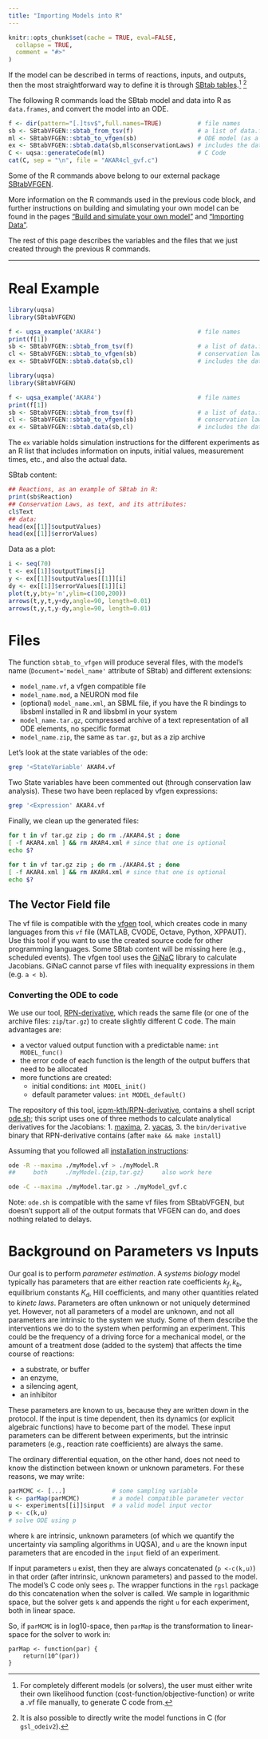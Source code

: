 ```yaml
---
title: "Importing Models into R"
---
```


```r
knitr::opts_chunk$set(cache = TRUE, eval=FALSE,
  collapse = TRUE,
  comment = "#>"
)
```

If the model can be described in terms of reactions, inputs, and
outputs, then the most straightforward way to define it is through
[SBtab tables](./SBtab.html).^[For completely different models (or solvers), the user must either write their own likelihood function (cost-function/objective-function) or write a .vf file manually, to generate C code from.] ^[It is also possible to directly write the model functions in C (for `gsl_odeiv2`).]

The following R commands load the SBtab model and data into R as `data.frames`, and convert the model into an ODE.

```r
f <- dir(pattern="[.]tsv$",full.names=TRUE)          # file names
sb <- SBtabVFGEN::sbtab_from_tsv(f)                  # a list of data.frames
ml <- SBtabVFGEN::sbtab_to_vfgen(sb)                 # ODE model (as a list)
ex <- SBtabVFGEN::sbtab.data(sb,ml$conservationLaws) # includes the data
C <- uqsa::generateCode(ml)                          # C Code
cat(C, sep = "\n", file = "AKAR4cl_gvf.c")

```

Some of the R commands above belong to our external package [SBtabVFGEN](https://github.com/icpm-kth/SBtabVFGEN). 

More information on the R commands used in the previous code block, and further instructions on building and simulating your own model can be found in the pages ["Build and simulate your own model"](user_model.html) and ["Importing Data"](data.html).

The rest of this page describes the variables and the files that we just created through the previous R commands.

---

# Real Example

```r
library(uqsa)
library(SBtabVFGEN)

f <- uqsa_example('AKAR4')                           # file names
print(f[1])
sb <- SBtabVFGEN::sbtab_from_tsv(f)                  # a list of data.frames
cl <- SBtabVFGEN::sbtab_to_vfgen(sb)                 # conservation laws, if any
ex <- SBtabVFGEN::sbtab.data(sb,cl)                  # includes the data
```

```r
library(uqsa)
library(SBtabVFGEN)

f <- uqsa_example('AKAR4')                           # file names
print(f[1])
sb <- SBtabVFGEN::sbtab_from_tsv(f)                  # a list of data.frames
cl <- SBtabVFGEN::sbtab_to_vfgen(sb)                 # conservation laws, if any
ex <- SBtabVFGEN::sbtab.data(sb,cl)                  # includes the data
```

The `ex` variable holds simulation instructions for the different experiments as an R list that includes information on inputs, initial values, measurement times, etc., and also the actual data.


SBtab content:

```r
## Reactions, as an example of SBtab in R:
print(sb$Reaction)
## Conservation Laws, as text, and its attributes:
cl$Text
## data:
head(ex[[1]]$outputValues)
head(ex[[1]]$errorValues)
```

Data as a plot:

```r
i <- seq(70)
t <- ex[[1]]$outputTimes[i]
y <- ex[[1]]$outputValues[[1]][i]
dy <- ex[[1]]$errorValues[[1]][i]
plot(t,y,bty='n',ylim=c(100,200))
arrows(t,y,t,y+dy,angle=90, length=0.01)
arrows(t,y,t,y-dy,angle=90, length=0.01)
```

# Files

The function `sbtab_to_vfgen` will produce several files, with the
model's name (`Document='model_name'` attribute of SBtab) and different extensions:

- `model_name.vf`, a vfgen compatible file
- `model_name.mod`, a NEURON mod file
- (optional) `model_name.xml`, an SBML file, if you have the R bindings to libsbml installed in R and libsbml in your system
- `model_name.tar.gz`, compressed archive of a text representation of all ODE elements, no specific format
- `model_name.zip`, the same as `tar.gz`, but as a zip archive

Let's look at the state variables of the ode:

```sh
grep '<StateVariable' AKAR4.vf
```

Two State variables have been commented out (through conservation law analysis). These two have been replaced by vfgen expressions:

```sh
grep '<Expression' AKAR4.vf
```

Finally, we clean up the generated files:

```sh
for t in vf tar.gz zip ; do rm ./AKAR4.$t ; done
[ -f AKAR4.xml ] && rm AKAR4.xml # since that one is optional
echo $?
```

```sh
for t in vf tar.gz zip ; do rm ./AKAR4.$t ; done
[ -f AKAR4.xml ] && rm AKAR4.xml # since that one is optional
echo $?
```

## The Vector Field file

The vf file is compatible with the
[vfgen](https://warrenweckesser.github.io/vfgen/) tool, which creates
code in many languages from this `vf` file (MATLAB, CVODE, Octave,
Python, XPPAUT). Use this tool if you want to use the created source
code for other programming languages. Some SBtab content will be
missing here (e.g., scheduled events). The vfgen tool uses the
[GiNaC](https://www.ginac.de/) library to calculate Jacobians. GiNaC
cannot parse vf files with inequality expressions in them (e.g. `a < b`).

### Converting the ODE to code

We use our tool, [RPN-derivative](github.com/icpm-kth/RPN-derivative),
which reads the same file (or one of the archive files:
`zip`/`tar.gz`) to create slightly different C code. The main
advantages are:

- a vector valued output function with a predictable name: `int MODEL_func()`
- the error code of each function is the length of the output buffers that need to be allocated
- more functions are created:
    + initial conditions: `int MODEL_init()`
	+ default parameter values: `int MODEL_default()`

The repository of this tool, [icpm-kth/RPN-derivative](icpm-kth/RPN-derivative),
contains a shell script [ode.sh](icpm-kth/RPN/derivative/sh/ode.sh);
this script uses one of three methods to calculate analytical
derivatives for the Jacobians:
1. [maxima](https://maxima.sourceforge.io/),
2. [yacas](https://yacas.readthedocs.io/en/latest/),
3. the `bin/derivative` binary that RPN-derivative contains (after `make && make install`)

Assuming that you followed all [installation instructions](articles/installation.html):

```sh
ode -R --maxima ./myModel.vf > ./myModel.R 
##     both     ./myModel.{zip,tar.gz}     also work here
```

```sh
ode -C --maxima ./myModel.tar.gz > ./myModel_gvf.c
```

Note: `ode.sh` is compatible with the same vf files from SBtabVFGEN,
but doesn't support all of the output formats that VFGEN can do, and
does nothing related to delays.

# Background on Parameters vs Inputs

Our goal is to perform *parameter estimation*. A *systems biology*
model typically has parameters that are either reaction rate
coefficients $k_f, k_b$, equilibrium constants $K_d$, Hill coefficients,
and many other quantities related to *kinetc laws*. Parameters are often
unknown or not uniquely determined yet. However, not all parameters of a
model are unknown, and not all parameters are intrinsic to the
system we study. Some of them describe the interventions we do to the
system when performing an experiment. This could be the frequency of a
driving force for a mechanical model, or the amount of a treatment
dose (added to the system) that affects the time course of reactions:

- a substrate, or buffer
- an enzyme,
- a silencing agent,
- an inhibitor

These parameters are known to us, because they are written down in the
protocol. If the input is time dependent, then its dynamics (or
explicit algebraic functions) have to become part of the model. These
input parameters can be different between experiments, but the
intrinsic parameters (e.g., reaction rate coefficients) are always the same.

The ordinary differential equation, on the other hand, does not need to
know the distinction between known or unknown parameters. For these
reasons, we may write:

```R
parMCMC <- [...]             # some sampling variable
k <- parMap(parMCMC)         # a model compatible parameter vector
u <- experiments[[i]]$input  # a valid model input vector
p <- c(k,u)
# solve ODE using p
```

where `k` are intrinsic, unknown parameters (of which we quantify the uncertainty via sampling algorithms in UQSA), and
`u` are the known input parameters that are encoded in the `input`
field of an experiment.

If input parameters `u` exist, then they are always concatenated (`p <-c(k,u)`) 
in that order (after intrinsic, unknown parameters) and passed to the model. The model's C code only sees `p`. The wrapper functions in the `rgsl` package do this
concatenation when the solver is called. We sample in
logarithmic space, but the solver gets `k` and appends
the right `u` for each experiment, both in linear space.

So, if `parMCMC` is in log10-space, then `parMap` is the
transformation to linear-space for the solver to work in:

```
parMap <- function(par) {
    return(10^(par))
}
```

